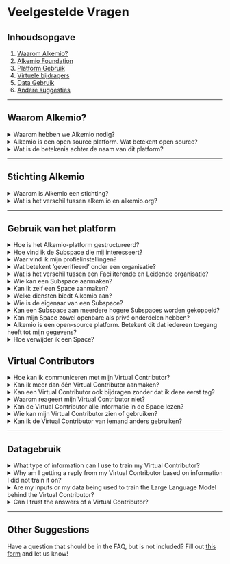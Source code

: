 # Veelgestelde Vragen

## Inhoudsopgave

1. [Waarom Alkemio?](#why-alkemio)
2. [Alkemio Foundation](#alkemio-foundation)
3. [Platform Gebruik](#platform-usage)
4. [Virtuele bijdragers](#virtual-contributors)
5. [Data Gebruik](#data-usage)
6. [Andere suggesties](#other-suggestions)

---

## Waarom Alkemio?

<details>
  <summary>Waarom hebben we Alkemio nodig?</summary>
  <div class="content">
    <p>Het sleutelwoord is afstemming: “waar” willen we naartoe? Afstemming is cruciaal voor elke vorm van samenwerking. Vooral als deze samenwerking organisatiegrenzen overstijgt. De uitdagingen waar onze samenleving voor staat, groot en klein, kunnen niet worden opgelost door individuen of organisaties die alleen opereren.</p>
    <p>Teams/Slack/Google Workspace/Whatsapp etc. zijn allemaal handig voor communicatie en samenwerking, maar ze zetten verandering niet centraal. Een gedeeld begrip van welke verandering we willen realiseren is essentieel voor effectieve samenwerking. Lees hier meer over in onze <a href="https://www.alkemio.org/post/2022-01-why-do-we-need/" target="_blank">blogpost</a>.</p>
  </div>
</details>

<details>
  <summary>Alkemio is een open source platform. Wat betekent open source?</summary>
  <div class="content">
    <p>Wij geloven dat we er samen in kunnen slagen maatschappelijke uitdagingen aan te pakken. Daarom is Alkemio een open-source platform, zodat iedereen profiteert. Over het algemeen is Open Source software, software dat door iedereen kan worden bekeken, gebruikt, gewijzigd en gedeeld (in gewijzigd of ongewijzigd vorm). Open source software wordt door veel mensen gemaakt en wordt verspreid onder licenties die voldoen aan de Open Source Definitie. De licentie die wordt gebruikt door Alkemio is de <a href="https://en.wikipedia.org/wiki/European_Union_Public_Licence" target="_blank">EU-PL licentie</a>.</p>
    <p>Alkemio is er trots op om een bijdrage te leveren als een praktisch voorbeeld van hoe open source kan werken binnen een maatschappelijke innovatie-context. Misschien is het nog belangrijker dat we ook graag onze lessen en inzichten delen over de uitdagingen en barrières die we op onze reis tegenkomen..</p>
    <p>Ontdek onze codebase in de <a href="https://github.com/alkem-io" target="_blank">Alkemio Github repository</a>.</p>
  </div>
</details>

<details>
  <summary>Wat is de betekenis achter de naam van dit platform?</summary>
  <div class="content">
    <p>De naam Alkemio is geïnspireerd op het idee dat je voor succesvolle innovatie een mix van elementen nodig hebt. Om complexe uitdagingen op te lossen, heb je een combinatie nodig van kennis, samenwerking, creativiteit, toewijding en een beetje magie. Alkemio begon als een idee met een sterke kern aan waarden. Het idee was om een innovatieve digitale ruimte te creëren waarin mensen samenkomen om te werken aan gedeelde uitdagingen en interesses. Onze kernwaarden en missie worden uitgelegd op de Foundation-pagina, maar het gevoel van community is een kernwaarde. Na het raadplegen van die pagina zul je begrijpen waar we voor staan en wat we willen bereiken.</p>
  </div>
</details>

---

## Stichting Alkemio

<details>
  <summary>Waarom is Alkemio een stichting?</summary>
  <div class="content">
    <p>Publieke waarden moeten centraal staan. We houden van technologie. Maar niet van hoe deze vaak wordt gebruikt. Wij willen niet dat data en digitale tools mensen exploiteren. Interacties moeten bijdragen aan publieke waarden, in plaats van commerciële of andere belangen te dienen.</p>
  </div>
</details>

<details>
  <summary>Wat is het verschil tussen alkem.io en alkemio.org?</summary>
  <div class="content">
    <p>De relatie tussen beide websites is als volgt: <b>Alkemio</b> is het platform. Het helpt gebruikers om samen vooruitgang te boeken op uitdagingen. Het wordt ondersteund door de <b>Alkemio Foundation</b> om het maatschappelijke doel te waarborgen</p>
    <p>Je vindt daarom al deze uitdagingen en bijdragers op <a href="https://alkem.io" target="_blank"><i>alkem.io</i></a>. Op <a href="https://alkemio.org" target="_blank"><i>alkemio.org</i></a> kun je meer vinden over de stichting achter Alkemio, zoals ons Manifest, het team, onze partners en relevante inhoud zoals blogposts en recente nieuwsbrieven.</p>
  </div>
</details>

---

## Gebruik van het platform

<details>
  <summary>Hoe is het Alkemio-platform gestructureerd?</summary>
  <div class="content">
    <p>Het Alkemio-platform bestaat uit meerdere niveaus:</p>
    <ul>
      <li><b>Space</b>: Het algemene kader waarin een bepaald thema wordt behandeld.</li>
      <li><b>Subspace</b>: Een specifieke uitdaging of aspect binnen dat kader.</li>
    </ul>
    <p>De structuur is hiërarchisch: een Space kan meerdere Subspaces bevatten, en een Subspace kan op zijn beurt ook weer Subspaces bevatten. Het Alkemio-platform zelf host meerdere Spaces.</p>
    <p>Elke Space en Subspace heeft een eigen community. Individuen en organisaties kunnen ervoor kiezen om lid te worden van een Space om bij te dragen aan verschillende Subspaces binnen dat thema. Het is ook mogelijk om deel te nemen aan afzonderlijke Subspaces in verschillende Spaces.</p>
    <p>Binnen alle niveaus kunnen gebruikers discussies voeren over het onderwerp, relevante informatie delen op een gestructureerde manier en brainstormen en samenwerken via whiteboards.</p>
  </div>
</details>

<details>
  <summary>Hoe vind ik de Subspace die mij interesseert?</summary>
  <div class="content">
    <p>Je kunt onder het Subspaces-tabblad van de Space zoeken naar een Subspace door gebruik te maken van tags.</p>
  </div>
</details>

<details>
  <summary>Waar vind ik mijn profielinstellingen?</summary>
  <div class="content">
    <p>Je kunt je profielinstellingen vinden door eerst naar je profiel te navigeren. Klik vervolgens op het tandwiel icoontje. Hier kun je onder andere je bio, trefwoorden, vaardigheden en profielfoto bijwerken.</p>
  </div>
</details>

<details>
  <summary>Wat betekent ‘geverifieerd’ onder een organisatie?</summary>
  <div class="content">
    <p>Op dit moment krijgen alleen organisaties met een partnerschap of abonnement op Alkemio het label geverifieerd.</p>
  </div>
</details>

<details>
  <summary>Wat is het verschil tussen een Faciliterende en Leidende organisatie?</summary>
  <div class="content">
    <p>Binnen een Space is er één organisatie verantwoordelijk voor de inhoud van de Space, de Faciliterende Organisatie. Binnen een Subspace  kunnen meerdere organisaties de leiding hebben: de leidende organisaties.</p>
  </div>
</details>

<details>
  <summary>Wie kan een Subspace aanmaken?</summary>
  <div class="content">
    <p>Dit ligt aan de instellingen van de Space. De Space beheerder kan ervoor kiezen dat alleen beheerders een Subspace aan kunnen maken, of dat ook leden een Subspace aan kunnen maken.  </p>
  </div>
</details>

<details>
  <summary>Kan ik zelf een Space aanmaken?</summary>
  <div class="content">
    <p>Nee, je kunt niet zelfstandig een Space aanmaken. Neem contact met ons op en wij begeleiden je bij het opzetten van een Space.</p>
  </div>
</details>

<details>
  <summary>Welke diensten biedt Alkemio aan?</summary>
  <div class="content">
    <p>Alkemio stelt gebruikers in staat om kennis te creëren, delen en ontdekken over relevante onderwerpen en om samen te werken aan oplossingen met andere gebruikers. Het platform vervult drie functies: structureren en beheren van uitdagingen, sociaal netwerk en marktplaats. Door deze functies kunnen gebruikers communiceren, samenwerken en gezamenlijke uitdagingen oplossen. Grote uitdagingen aanpakken met een community vergroot de kans op het oplossen van de problemen.</p>
  </div>
</details>

<details>
  <summary>Wie is de eigenaar van een Subspace?</summary>
  <div class="content">
    <p>Een Subspace heeft geen eigenaar. Er zijn Leads die zich inzetten voor het thema van de Subspace. "Leads" kunnen gebruikers of organisaties zijn die geïnteresseerd zijn in wat er in de Subspace wordt aangepakt. Je vind ze onder het kopje leads.</p>
  </div>
</details>

<details>
  <summary>Kan een Subspace aan meerdere hogere Subspaces worden gekoppeld?</summary>
  <div class="content">
    <p>Nee, een Subspace hoort altijd bij één bovenliggende Subspace. Een Subspace kan echter wel meerdere eigen Subspaces bevatten. Wil je een Subspace betrekken bij een andere Subspace? Dan kun je deze eenvoudig verwijzen via een link. Elke Subspace heeft een unieke URL die je kunt toevoegen in bijvoorbeeld de Referenties-sectie of in een Collaboration Tool. </p>
  </div>
</details>

<details>
  <summary>Kan mijn Space zowel openbare als privé onderdelen hebben?</summary>
  <div class="content">
    <p>Elke Space, en elke Subspace, kan kiezen (a) wie de inhoud kan zien (b) wie kan bijdragen. Dit hangt af van lidmaatschap en hoe een gebruiker lid wordt van een Space of Subspace is ook een instelling. De standaard instelling is dat leden van een Space ook toegang hebben tot alle Subspaces en eraan kunnen bijdragen. Dit is dus standaard open, omdat we willen dat iedereen kan bijdragen! Maar elke Subspace kan kiezen om (a) vereisen dat gebruikers lid worden van een Subspace om de inhoud in de Subspace te zien (een "privé" Subspace) (b) vereisen dat gebruikers lid worden om te kunnen bijdragen (reacties toevoegen in een Subspace etc). Er zijn aanvullende instellingen, zoals wie nieuwe Subspaces mag aanmaken binnen een Subspace.</p>
  </div>
</details>

<details>
  <summary>Alkemio is een open-source platform. Betekent dit dat iedereen toegang heeft tot mijn gegevens?</summary>
  <div class="content">
    <p>Open-source verwijst naar de broncode die zorgt voor de functionaliteit van het Alkemio platform. Dat betekent niet dat de gegevens openbaar zijn. De gegevens, zoals de inhoud van een Space, kunnen alleen worden benaderd door gebruikers die de juiste inloggegevens hebben. Als lid van een bepaalde Space heb je toegang tot de gegevens in die Space, maar niet van andere (privé) Spaces. De gegevens worden beschermd op api niveau, met een expliciet autorisatiemodel voor alle kerngegevens op het platform die bepaalt wie toegang heeft tot welke gegevens. Het platform voldoet aan de AVG en alle data wordt opgeslagen binnen de EU (Microsoft datacenter in Nederland). Extra voordeel: Data van een Space is toegankelijk gestructureerd voor gebruikers van deze Space (door dit <a href="https://github.com/alkem-io/alkemio/blob/develop/docs/images/design-logical-data-model.png" target="_blank">datamodel</a>), waardoor deze eenvoudig kan worden overgezet naar een ander systeem indien gewenst.</p>
  </div>
</details>

<details>
  <summary>Hoe verwijder ik een Space?</summary>
  <div class="content">
    <p>Je kunt alleen een Space verwijderen als je daar de rechten voor hebt (bijvoorbeeld als je de Space hebt aangemaakt). Om dit te doen, klik op je profielmenu in de rechterbovenhoek, ga naar "Mijn profiel", en klik op het pictogram Instellingen (het tandwieltje) bij je naam. Ga vanaf daar naar "Account" en controleer je hosted Spaces. Klik op het drie-puntenmenu en kies "Verwijderen". Je Space is verwijderd!</p>
  </div>
</details>

## Virtual Contributors

<details>
  <summary>Hoe kan ik communiceren met mijn Virtual Contributor?</summary>
  <div class="content">
    <p>Je kunt een commentaar plaatsen onder een Collaboration Tool en je Virtual Contributor taggen om de interactie te starten. Begin je bericht met een @vermelding van je VC en begin met samenwerken!</p>
  </div>
</details>

<details>
  <summary>Kan ik meer dan één Virtual Contributor aanmaken?</summary>
  <div class="content">
    <p>Ja, dat kan! Maar tijdens het Early Access Program moedigen we je aan om te beginnen met één Virtual Contributor en daar de focus op te leggen.</p>
  </div>
</details>

<details>
  <summary>Kan een Virtual Contributor ook bijdragen zonder dat ik deze eerst tag?</summary>
  <div class="content">
    <p>Op dit moment kan dat niet. In de toekomst voegen we meer autonomie toe, zodat de VC zelfstandiger kan werken. Dit zal altijd een instelling blijven, zodat jij zelf bepaalt of je deze functie inschakelt of niet.</p>
  </div>
</details>

<details>
  <summary>Waarom reageert mijn Virtual Contributor niet?</summary>
  <div class="content">
    <p> Op dit moment kun je per discussie slechts één Virtual Contributor betrekken. Als je een tweede VC wilt gebruiken, moet je een nieuwe discussie starten. Dit is tijdelijk uitgeschakeld, omdat meerdere VCs anders met elkaar kunnen samenwerken, wat onvoorspelbare resultaten kan opleveren. Zodra we dit beter kunnen beheren, wordt deze functie ingeschakeld.<br/><br/>2.   </p>
  </div>
</details>

<details>
  <summary>Kan de Virtual Contributor alle informatie in de Space lezen?</summary>
  <div class="content">
    <p>Op dit moment kan de VC alleen de berichten lezen waarin het getagd is en basisinformatie over de Space zien waarin het is getagd. In de toekomst zal de VC de volledige context van de Space en de community kunnen lezen (als je dat toestaat via de instellingen).</p>
  </div>
</details>

<details>
  <summary>Wie kan mijn Virtual Contributor zien of gebruiken?</summary>
  <div class="content">
    <p>Je kunt de zichtbaarheid van je VC instellen op publiek of privé.<br/><br/>Wanneer je publiek kiest, kunnen Space-beheerders van andere Spaces je VC zien en uitnodigen om deel te nemen aan hun Space. Je moet altijd de uitnodiging accepteren of weigeren. Je kunt je VC ook uitlenen of "verhuren" om je bereik of bedrijf op te schalen.<br/><br/>Als je voor privé kiest kan alleen jij het profiel van je VC zien en toevoegen aan een Space. Binnen een Space is je VC zichtbaar voor de community van die Space. Dit betekent dat als de Space publiek is, iedereen die de Space bezoekt je VC kan zien. Jij bepaalt het privacy- en toegangsniveau van je Virtual Contributor.</p>
  </div>
</details>

<details>
  <summary>Kan ik de Virtual Contributor van iemand anders gebruiken?</summary>
  <div class="content">
    <p>Ja, dat kan! Alle Virtual Contributors die openbaar zichtbaar zijn, kunnen worden uitgenodigd om deel te nemen aan jouw Space. Het is aan de eigenaar van de VC om de uitnodiging te accepteren of weigeren.</p>
  </div>
</details>

---

## Datagebruik

<details>
  <summary>What type of information can I use to train my Virtual Contributor?</summary>
  <div class="content">
    <p>At the moment, you can post plain text in any collaboration tool and upload text-based PDFs, Excel files, and Word files. We are working to implement more file types and extensions!</p>
  </div>
</details>

<details>
  <summary>Why am I getting a reply from my Virtual Contributor based on information I did not train it on?</summary>
  <div class="content">
    <p>The VC combines the information you train it on with the knowledge of the Large Language Model it runs on. We are working to make sure there are correct quotes when the VC answers by referencing information provided by the creator.</p>
  </div>
</details>

<details>
  <summary>Are my inputs or my data being used to train the Large Language Model behind the Virtual Contributor?</summary>
  <div class="content">
    <p>No, your inputs or data will not be used to train the Large Language Model on which the VC is based on.</p>
  </div>
</details>

<details>
  <summary>Can I trust the answers of a Virtual Contributor?</summary>
  <div class="content">
    <p>We keep fine-tuning how the Virtual Contributors work and have built-in checks and balances to avoid AI hallucinations as much as possible. We also ensure the answers are professional and appropriate. However, the output of the VCs depends on the knowledge given by the user, and it may not always give correct answers. We do our best to provide the source from where the answer was given and keep fine-tuning the VC for a better experience as the technology improves.</p>
  </div>
</details>

---

## Other Suggestions

Have a question that should be in the FAQ, but is not included? Fill out [this form](https://share-eu1.hsforms.net/1SGYUahsrQF2cpgzQx5iEgA2drqet) and let us know!
